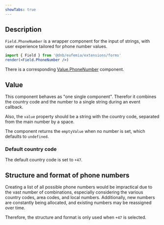```yaml
---
showTabs: true
---
```


## Description

`Field.PhoneNumber` is a wrapper component for the input of strings, with user experience tailored for phone number values.

```jsx
import { Field } from '@dnb/eufemia/extensions/forms'
render(<Field.PhoneNumber />)
```

There is a corresponding [Value.PhoneNumber](/uilib/extensions/forms/create-component/Value/PhoneNumber) component.

## Value

This component behaves as "one single component". Therefor it combines the country code and the number to a single string during an event callback.

Also, the `value` property should be a string with the country code, separated from the main number by a space.

The component returns the `emptyValue` when no number is set, which defaults to `undefined`.

### Default country code

The default country code is set to `+47`.

## Structure and format of phone numbers

Creating a list of all possible phone numbers would be impractical due to the vast number of combinations, especially considering the various country codes, area codes, and local numbers. Additionally, new numbers are constantly being allocated, and existing numbers may be reassigned over time.

Therefore, the structure and format is only used when `+47` is selected.

